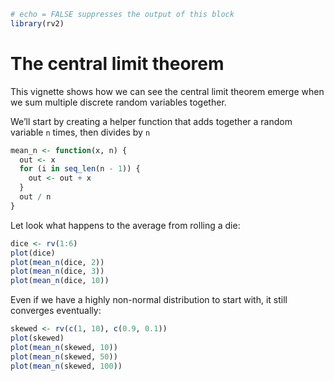 <!--
%\VignetteEngine{knitr}
%\VignetteIndexEntry{Exploring the central limit theorem}
-->

```r
# echo = FALSE suppresses the output of this block
library(rv2)
```

# The central limit theorem

This vignette shows how we can see the central limit theorem emerge when we sum multiple discrete random variables together.

We'll start by creating a helper function that adds together a random variable `n` times,  then divides by `n`

```r
mean_n <- function(x, n) {
  out <- x
  for (i in seq_len(n - 1)) {
    out <- out + x
  }
  out / n
}
```

Let look what happens to the average from rolling a die:

```r
dice <- rv(1:6)
plot(dice)
plot(mean_n(dice, 2))
plot(mean_n(dice, 3))
plot(mean_n(dice, 10))
```

Even if we have a highly non-normal distribution to start with, it still converges eventually:

```r
skewed <- rv(c(1, 10), c(0.9, 0.1))
plot(skewed)
plot(mean_n(skewed, 10))
plot(mean_n(skewed, 50))
plot(mean_n(skewed, 100))

```
